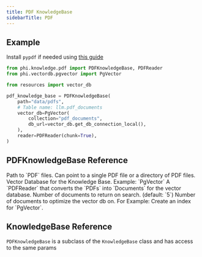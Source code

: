 ```yaml
---
title: PDF KnowledgeBase
sidebarTitle: PDF
---
```


## Example

<Note>

Install `pypdf` if needed using [this guide](/how-to/python-libraries)

</Note>

```python knowledge_base.py
from phi.knowledge.pdf import PDFKnowledgeBase, PDFReader
from phi.vectordb.pgvector import PgVector

from resources import vector_db

pdf_knowledge_base = PDFKnowledgeBase(
    path="data/pdfs",
    # Table name: llm.pdf_documents
    vector_db=PgVector(
        collection="pdf_documents",
        db_url=vector_db.get_db_connection_local(),
    ),
    reader=PDFReader(chunk=True),
)
```

## PDFKnowledgeBase Reference

<ResponseField name="path" type="Union[str, Path]">
  Path to `PDF` files.
Can point to a single PDF file or a directory of PDF files.
</ResponseField>
<ResponseField name="vector_db" type="VectorDb">
  Vector Database for the Knowledge Base.
Example: `PgVector`
</ResponseField>
<ResponseField name="reader" type="PDFReader">
  A `PDFReader` that converts the `PDFs` into `Documents` for the vector database.
</ResponseField>
<ResponseField name="num_documents" type="int">
  Number of documents to return on search. (default: `5`)
</ResponseField>
<ResponseField name="optimize_on" type="int">
  Number of documents to optimize the vector db on.
For Example: Create an index for `PgVector`.
</ResponseField>

## KnowledgeBase Reference

`PDFKnowledgeBase` is a subclass of the `KnowledgeBase` class and has access to the same params

<Snippet file="kb-base-reference.mdx" />
